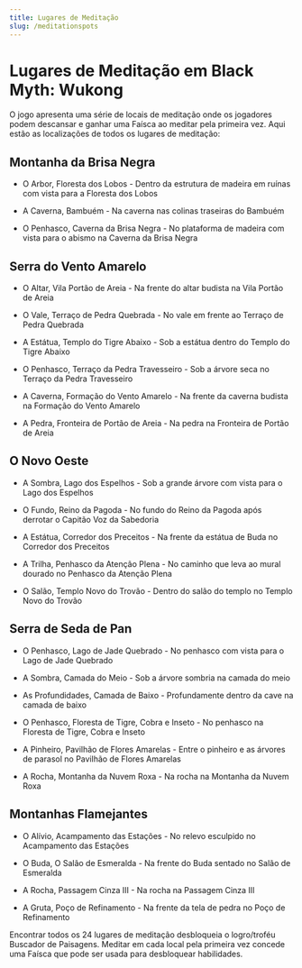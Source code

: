 ```yaml
---
title: Lugares de Meditação
slug: /meditationspots
---
```


# Lugares de Meditação em Black Myth: Wukong

O jogo apresenta uma série de locais de meditação onde os jogadores podem descansar e ganhar uma Faísca ao meditar pela primeira vez. Aqui estão as localizações de todos os lugares de meditação:

## Montanha da Brisa Negra

- O Arbor, Floresta dos Lobos - Dentro da estrutura de madeira em ruínas com vista para a Floresta dos Lobos

- A Caverna, Bambuém - Na caverna nas colinas traseiras do Bambuém

- O Penhasco, Caverna da Brisa Negra - No plataforma de madeira com vista para o abismo na Caverna da Brisa Negra

## Serra do Vento Amarelo

- O Altar, Vila Portão de Areia - Na frente do altar budista na Vila Portão de Areia

- O Vale, Terraço de Pedra Quebrada - No vale em frente ao Terraço de Pedra Quebrada

- A Estátua, Templo do Tigre Abaixo - Sob a estátua dentro do Templo do Tigre Abaixo

- O Penhasco, Terraço da Pedra Travesseiro - Sob a árvore seca no Terraço da Pedra Travesseiro

- A Caverna, Formação do Vento Amarelo - Na frente da caverna budista na Formação do Vento Amarelo

- A Pedra, Fronteira de Portão de Areia - Na pedra na Fronteira de Portão de Areia

## O Novo Oeste

- A Sombra, Lago dos Espelhos - Sob a grande árvore com vista para o Lago dos Espelhos

- O Fundo, Reino da Pagoda - No fundo do Reino da Pagoda após derrotar o Capitão Voz da Sabedoria

- A Estátua, Corredor dos Preceitos - Na frente da estátua de Buda no Corredor dos Preceitos

- A Trilha, Penhasco da Atenção Plena - No caminho que leva ao mural dourado no Penhasco da Atenção Plena

- O Salão, Templo Novo do Trovão - Dentro do salão do templo no Templo Novo do Trovão

## Serra de Seda de Pan

- O Penhasco, Lago de Jade Quebrado - No penhasco com vista para o Lago de Jade Quebrado

- A Sombra, Camada do Meio - Sob a árvore sombria na camada do meio

- As Profundidades, Camada de Baixo - Profundamente dentro da cave na camada de baixo

- O Penhasco, Floresta de Tigre, Cobra e Inseto - No penhasco na Floresta de Tigre, Cobra e Inseto

- A Pinheiro, Pavilhão de Flores Amarelas - Entre o pinheiro e as árvores de parasol no Pavilhão de Flores Amarelas

- A Rocha, Montanha da Nuvem Roxa - Na rocha na Montanha da Nuvem Roxa

## Montanhas Flamejantes

- O Alívio, Acampamento das Estações - No relevo esculpido no Acampamento das Estações

- O Buda, O Salão de Esmeralda - Na frente do Buda sentado no Salão de Esmeralda

- A Rocha, Passagem Cinza III - Na rocha na Passagem Cinza III

- A Gruta, Poço de Refinamento - Na frente da tela de pedra no Poço de Refinamento

Encontrar todos os 24 lugares de meditação desbloqueia o logro/troféu Buscador de Paisagens. Meditar em cada local pela primeira vez concede uma Faísca que pode ser usada para desbloquear habilidades.